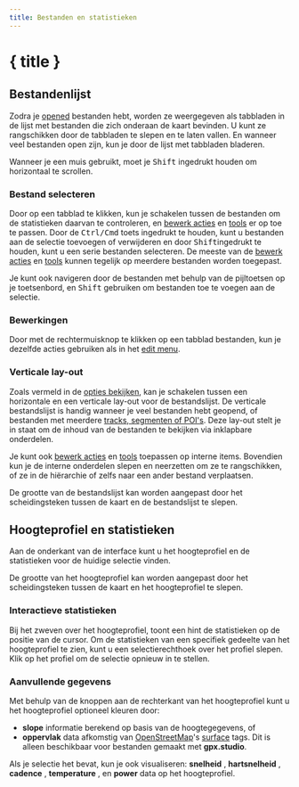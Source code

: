 ```yaml
---
title: Bestanden en statistieken
---
```


<script>
</script>

# { title }

## Bestandenlijst

Zodra je [opened](./menu/bestand) bestanden hebt, worden ze weergegeven als tabbladen in de lijst met bestanden die zich onderaan de kaart bevinden.
U kunt ze rangschikken door de tabbladen te slepen en te laten vallen.
En wanneer veel bestanden open zijn, kun je door de lijst met tabbladen bladeren.

<DocsNote>

Wanneer je een muis gebruikt, moet je <kbd>Shift</kbd> ingedrukt houden om horizontaal te scrollen.

</DocsNote>

### Bestand selecteren

Door op een tabblad te klikken, kun je schakelen tussen de bestanden om de statistieken daarvan te controleren, en [bewerk acties](./menu/edit) en [tools](./toolbar/) er op toe te passen.
Door de <kbd>Ctrl/Cmd</kbd> toets ingedrukt te houden, kunt u bestanden aan de selectie toevoegen of verwijderen en door <kbd>Shift</kbd>ingedrukt te houden, kunt u een serie bestanden selecteren.
De meeste van de [bewerk acties](./menu/edit) en [tools](./toolbar/) kunnen tegelijk op meerdere bestanden worden toegepast.

<DocsNote>

Je kunt ook navigeren door de bestanden met behulp van de pijltoetsen op je toetsenbord, en <kbd>Shift</kbd> gebruiken om bestanden toe te voegen aan de selectie.

</DocsNote>

### Bewerkingen

Door met de rechtermuisknop te klikken op een tabblad bestanden, kun je dezelfde acties gebruiken als in het [edit menu](./menu/edit).

### Verticale lay-out

Zoals vermeld in de [opties bekijken](./menu/view), kan je schakelen tussen een horizontale en een verticale lay-out voor de bestandslijst.
De verticale bestandslijst is handig wanneer je veel bestanden hebt geopend, of bestanden met meerdere [tracks, segmenten of POI's](../gpx).
Deze lay-out stelt je in staat om de inhoud van de bestanden te bekijken via inklapbare onderdelen.

Je kunt ook [bewerk acties](./menu/edit) en [tools](./toolbar/) toepassen op interne items.
Bovendien kun je de interne onderdelen slepen en neerzetten om ze te rangschikken, of ze in de hiërarchie of zelfs naar een ander bestand verplaatsen.

<DocsNote>

De grootte van de bestandslijst kan worden aangepast door het scheidingsteken tussen de kaart en de bestandslijst te slepen.

</DocsNote>

## Hoogteprofiel en statistieken

Aan de onderkant van de interface kunt u het hoogteprofiel en de statistieken voor de huidige selectie vinden.

<DocsNote>

De grootte van het hoogteprofiel kan worden aangepast door het scheidingsteken tussen de kaart en het hoogteprofiel te slepen.

</DocsNote>

### Interactieve statistieken

Bij het zweven over het hoogteprofiel, toont een hint de statistieken op de positie van de cursor.
Om de statistieken van een specifiek gedeelte van het hoogteprofiel te zien, kunt u een selectierechthoek over het profiel slepen.
Klik op het profiel om de selectie opnieuw in te stellen.

### Aanvullende gegevens

Met behulp van de knoppen aan de rechterkant van het hoogteprofiel kunt u het hoogteprofiel optioneel kleuren door:

- **slope** <TriangleRight size="16" class="inline-block" style="margin-bottom: 2px" /> informatie berekend op basis van de hoogtegegevens, of
- **oppervlak** <BrickWall size="16" class="inline-block" style="margin-bottom: 2px" /> data afkomstig van <a href="https://www.openstreetmap.org/" target="_blank">OpenStreetMap</a>'s <a href="https://wiki.openstreetmap.org/wiki/Key:surface" target="_blank">surface</a> tags.
  Dit is alleen beschikbaar voor bestanden gemaakt met **gpx.studio**.

Als je selectie het bevat, kun je ook visualiseren: **snelheid** <Zap size="16" class="inline-block" style="margin-bottom: 2px" />, **hartsnelheid** <HeartPulse size="16" class="inline-block" style="margin-bottom: 2px" />, **cadence** <Orbit size="16" class="inline-block" style="margin-bottom: 2px" />, **temperature** <Thermometer size="16" class="inline-block" style="margin-bottom: 2px" />, en **power** <SquareActivity size="16" class="inline-block" style="margin-bottom: 2px" /> data op het hoogteprofiel.
